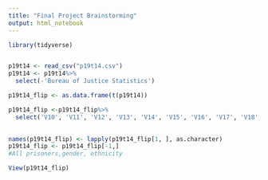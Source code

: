 ```yaml
---
title: "Final Project Brainstorming"
output: html_notebook
---
```


```r
library(tidyverse)


p19t14 <- read_csv("p19t14.csv")
p19t14 <- p19t14%>%
  select(-'Bureau of Justice Statistics')

p19t14_flip <- as.data.frame(t(p19t14))

```


```r
p19t14_flip <-p19t14_flip%>%
  select('V10', 'V11', 'V12', 'V13', 'V14', 'V15', 'V16', 'V17', 'V18', 'V19', 'V20', 'V21', 'V22', 'V23', 'V24', 'V25', 'V26','V27', 'V28', 'V29', 'V30', 'V31', 'V32')
  
```

```r
names(p19t14_flip) <- lapply(p19t14_flip[1, ], as.character)
p19t14_flip <- p19t14_flip[-1,] 
#All prisoners,gender, ethnicity

View(p19t14_flip)
```














